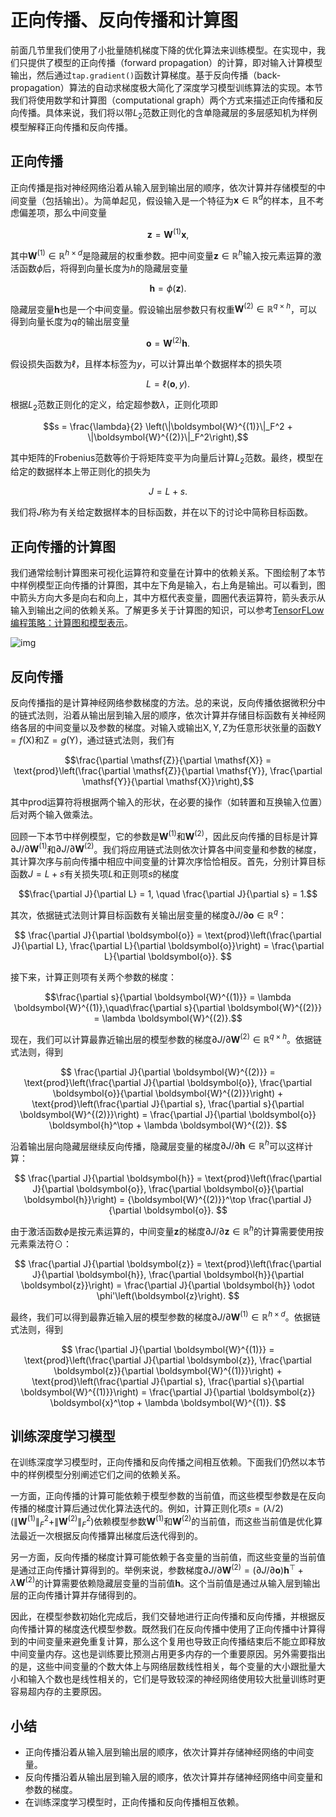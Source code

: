 # 正向传播、反向传播和计算图

前面几节里我们使用了小批量随机梯度下降的优化算法来训练模型。在实现中，我们只提供了模型的正向传播（forward propagation）的计算，即对输入计算模型输出，然后通过`tap.gradient()`函数计算梯度。基于反向传播（back-propagation）算法的自动求梯度极大简化了深度学习模型训练算法的实现。本节我们将使用数学和计算图（computational graph）两个方式来描述正向传播和反向传播。具体来说，我们将以带$L_2$范数正则化的含单隐藏层的多层感知机为样例模型解释正向传播和反向传播。

## 正向传播

正向传播是指对神经网络沿着从输入层到输出层的顺序，依次计算并存储模型的中间变量（包括输出）。为简单起见，假设输入是一个特征为$\boldsymbol{x} \in \mathbb{R}^d$的样本，且不考虑偏差项，那么中间变量

$$\boldsymbol{z} = \boldsymbol{W}^{(1)} \boldsymbol{x},$$

其中$\boldsymbol{W}^{(1)} \in \mathbb{R}^{h \times d}$是隐藏层的权重参数。把中间变量$\boldsymbol{z} \in \mathbb{R}^h$输入按元素运算的激活函数$\phi$后，将得到向量长度为$h$的隐藏层变量

$$\boldsymbol{h} = \phi (\boldsymbol{z}).$$

隐藏层变量$\boldsymbol{h}$也是一个中间变量。假设输出层参数只有权重$\boldsymbol{W}^{(2)} \in \mathbb{R}^{q \times h}$，可以得到向量长度为$q$的输出层变量

$$\boldsymbol{o} = \boldsymbol{W}^{(2)} \boldsymbol{h}.$$

假设损失函数为$\ell$，且样本标签为$y$，可以计算出单个数据样本的损失项

$$L = \ell(\boldsymbol{o}, y).$$

根据$L_2$范数正则化的定义，给定超参数$\lambda$，正则化项即

$$s = \frac{\lambda}{2} \left(\|\boldsymbol{W}^{(1)}\|_F^2 + \|\boldsymbol{W}^{(2)}\|_F^2\right),$$

其中矩阵的Frobenius范数等价于将矩阵变平为向量后计算$L_2$范数。最终，模型在给定的数据样本上带正则化的损失为

$$J = L + s.$$

我们将$J$称为有关给定数据样本的目标函数，并在以下的讨论中简称目标函数。


## 正向传播的计算图

我们通常绘制计算图来可视化运算符和变量在计算中的依赖关系。下图绘制了本节中样例模型正向传播的计算图，其中左下角是输入，右上角是输出。可以看到，图中箭头方向大多是向右和向上，其中方框代表变量，圆圈代表运算符，箭头表示从输入到输出之间的依赖关系。了解更多关于计算图的知识，可以参考[TensorFLow编程策略：计算图和模型表示](../appendix-4/[4]tensorflow-strategy)。

![img](./src/forward-and-backprop/3.14_forward.svg)

## 反向传播

反向传播指的是计算神经网络参数梯度的方法。总的来说，反向传播依据微积分中的链式法则，沿着从输出层到输入层的顺序，依次计算并存储目标函数有关神经网络各层的中间变量以及参数的梯度。对输入或输出$\mathsf{X}, \mathsf{Y}, \mathsf{Z}$为任意形状张量的函数$\mathsf{Y}=f(\mathsf{X})$和$\mathsf{Z}=g(\mathsf{Y})$，通过链式法则，我们有

$$\frac{\partial \mathsf{Z}}{\partial \mathsf{X}} = \text{prod}\left(\frac{\partial \mathsf{Z}}{\partial \mathsf{Y}}, \frac{\partial \mathsf{Y}}{\partial \mathsf{X}}\right),$$

其中$\text{prod}$运算符将根据两个输入的形状，在必要的操作（如转置和互换输入位置）后对两个输入做乘法。

回顾一下本节中样例模型，它的参数是$\boldsymbol{W}^{(1)}$和$\boldsymbol{W}^{(2)}$，因此反向传播的目标是计算$\partial J/\partial \boldsymbol{W}^{(1)}$和$\partial J/\partial \boldsymbol{W}^{(2)}$。我们将应用链式法则依次计算各中间变量和参数的梯度，其计算次序与前向传播中相应中间变量的计算次序恰恰相反。首先，分别计算目标函数$J=L+s$有关损失项$L$和正则项$s$的梯度

$$\frac{\partial J}{\partial L} = 1, \quad \frac{\partial J}{\partial s} = 1.$$

其次，依据链式法则计算目标函数有关输出层变量的梯度$\partial J/\partial \boldsymbol{o} \in \mathbb{R}^q$：

$$
\frac{\partial J}{\partial \boldsymbol{o}}
= \text{prod}\left(\frac{\partial J}{\partial L}, \frac{\partial L}{\partial \boldsymbol{o}}\right)
= \frac{\partial L}{\partial \boldsymbol{o}}.
$$


接下来，计算正则项有关两个参数的梯度：

$$\frac{\partial s}{\partial \boldsymbol{W}^{(1)}} = \lambda \boldsymbol{W}^{(1)},\quad\frac{\partial s}{\partial \boldsymbol{W}^{(2)}} = \lambda \boldsymbol{W}^{(2)}.$$


现在，我们可以计算最靠近输出层的模型参数的梯度$\partial J/\partial \boldsymbol{W}^{(2)} \in \mathbb{R}^{q \times h}$。依据链式法则，得到

$$
\frac{\partial J}{\partial \boldsymbol{W}^{(2)}}
= \text{prod}\left(\frac{\partial J}{\partial \boldsymbol{o}}, \frac{\partial \boldsymbol{o}}{\partial \boldsymbol{W}^{(2)}}\right) + \text{prod}\left(\frac{\partial J}{\partial s}, \frac{\partial s}{\partial \boldsymbol{W}^{(2)}}\right)
= \frac{\partial J}{\partial \boldsymbol{o}} \boldsymbol{h}^\top + \lambda \boldsymbol{W}^{(2)}.
$$


沿着输出层向隐藏层继续反向传播，隐藏层变量的梯度$\partial J/\partial \boldsymbol{h} \in \mathbb{R}^h$可以这样计算：

$$
\frac{\partial J}{\partial \boldsymbol{h}}
= \text{prod}\left(\frac{\partial J}{\partial \boldsymbol{o}}, \frac{\partial \boldsymbol{o}}{\partial \boldsymbol{h}}\right)
= {\boldsymbol{W}^{(2)}}^\top \frac{\partial J}{\partial \boldsymbol{o}}.
$$


由于激活函数$\phi$是按元素运算的，中间变量$\boldsymbol{z}$的梯度$\partial J/\partial \boldsymbol{z} \in \mathbb{R}^h$的计算需要使用按元素乘法符$\odot$：

$$
\frac{\partial J}{\partial \boldsymbol{z}}
= \text{prod}\left(\frac{\partial J}{\partial \boldsymbol{h}}, \frac{\partial \boldsymbol{h}}{\partial \boldsymbol{z}}\right)
= \frac{\partial J}{\partial \boldsymbol{h}} \odot \phi'\left(\boldsymbol{z}\right).
$$

最终，我们可以得到最靠近输入层的模型参数的梯度$\partial J/\partial \boldsymbol{W}^{(1)} \in \mathbb{R}^{h \times d}$。依据链式法则，得到

$$
\frac{\partial J}{\partial \boldsymbol{W}^{(1)}}
= \text{prod}\left(\frac{\partial J}{\partial \boldsymbol{z}}, \frac{\partial \boldsymbol{z}}{\partial \boldsymbol{W}^{(1)}}\right) + \text{prod}\left(\frac{\partial J}{\partial s}, \frac{\partial s}{\partial \boldsymbol{W}^{(1)}}\right)
= \frac{\partial J}{\partial \boldsymbol{z}} \boldsymbol{x}^\top + \lambda \boldsymbol{W}^{(1)}.
$$

## 训练深度学习模型

在训练深度学习模型时，正向传播和反向传播之间相互依赖。下面我们仍然以本节中的样例模型分别阐述它们之间的依赖关系。

一方面，正向传播的计算可能依赖于模型参数的当前值，而这些模型参数是在反向传播的梯度计算后通过优化算法迭代的。例如，计算正则化项$s = (\lambda/2) \left(\|\boldsymbol{W}^{(1)}\|_F^2 + \|\boldsymbol{W}^{(2)}\|_F^2\right)$依赖模型参数$\boldsymbol{W}^{(1)}$和$\boldsymbol{W}^{(2)}$的当前值，而这些当前值是优化算法最近一次根据反向传播算出梯度后迭代得到的。

另一方面，反向传播的梯度计算可能依赖于各变量的当前值，而这些变量的当前值是通过正向传播计算得到的。举例来说，参数梯度$\partial J/\partial \boldsymbol{W}^{(2)} = (\partial J / \partial \boldsymbol{o}) \boldsymbol{h}^\top + \lambda \boldsymbol{W}^{(2)}$的计算需要依赖隐藏层变量的当前值$\boldsymbol{h}$。这个当前值是通过从输入层到输出层的正向传播计算并存储得到的。

因此，在模型参数初始化完成后，我们交替地进行正向传播和反向传播，并根据反向传播计算的梯度迭代模型参数。既然我们在反向传播中使用了正向传播中计算得到的中间变量来避免重复计算，那么这个复用也导致正向传播结束后不能立即释放中间变量内存。这也是训练要比预测占用更多内存的一个重要原因。另外需要指出的是，这些中间变量的个数大体上与网络层数线性相关，每个变量的大小跟批量大小和输入个数也是线性相关的，它们是导致较深的神经网络使用较大批量训练时更容易超内存的主要原因。


## 小结

* 正向传播沿着从输入层到输出层的顺序，依次计算并存储神经网络的中间变量。
* 反向传播沿着从输出层到输入层的顺序，依次计算并存储神经网络中间变量和参数的梯度。
* 在训练深度学习模型时，正向传播和反向传播相互依赖。
